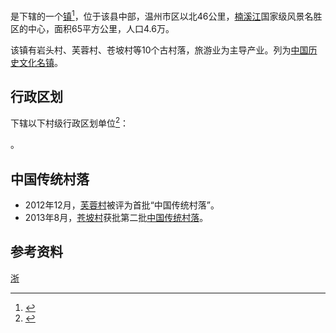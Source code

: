 {{中国乡级行政区|33/03/24/108/000
| 总面积 = 65平方公里
| 人口 = 4.6万
| 电话区号 = 577
}}

'''{{PAGENAMEBASE}}'''是{{PRC admin/fullname|33/03/24/108/000|3}}下辖的一个[[行政建制镇|镇]]<ref>{{PRC admin/ref sgc|{{PRC admin/parent|33/03/24/108/000}}}}</ref>，位于该县中部，温州市区以北46公里，[[楠溪江|楠溪江]]国家级风景名胜区的中心，面积65平方公里，人口4.6万。

该镇有岩头村、芙蓉村、苍坡村等10个古村落，旅游业为主导产业。列为[[中国历史文化名镇|中国历史文化名镇]]。

== 行政区划 ==
{{PAGENAMEBASE}}下辖以下村级行政区划单位<ref>{{PRC admin/ref sgc|33/03/24/108/000}}</ref>：

{{PRC admin/children|33/03/24/108/000}}。

==中国传统村落==
* 2012年12月，[[芙蓉村|芙蓉村]]被评为首批“中国传统村落”。
* 2013年8月，[[苍坡村|苍坡村]]获批第二批[[中国传统村落|中国传统村落]]。

== 参考资料 ==
{{reflist}}

{{浙江行政区划小作品}}
{{中国历史文化名镇}}
{{PRC admin/navcat|33/03/24/108/000}}
[[Category:中国历史文化名镇|浙]]